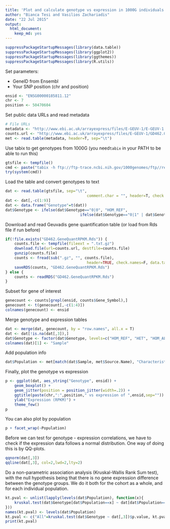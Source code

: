 ```yaml
---
title: 'Plot and calculate genotype vs expression in 1000G individuals'
author: "Bianca Tesi and Vasilios Zachariadis"
date: "22 Jul 2015"
output: 
  html_document: 
    keep_md: yes
---
```


```r
suppressPackageStartupMessages(library(data.table))
suppressPackageStartupMessages(library(ggplot2))
suppressPackageStartupMessages(library(ggthemes))
suppressPackageStartupMessages(library(R.utils))
```

Set parameters: 

* GeneID from Ensembl
* Your SNP position (chr and position)

```r
ensid <- "ENSG00000185811.12"
chr <- 7
position <- 50470604
```

Set public data URLs and read metadata

```r
# File URLs
metadata <- "http://www.ebi.ac.uk/arrayexpress/files/E-GEUV-1/E-GEUV-1.sdrf.txt"
counts.url <- "http://www.ebi.ac.uk/arrayexpress/files/E-GEUV-1/GD462.GeneQuantRPKM.50FN.samplename.resk10.txt.gz"
met <- read.table(metadata, header=T, sep="\t")
```

Use tabix to get genotypes from 1000G (you need`tabix` in your PATH to be able to run this)

```r
gtsfile <- tempfile()
cmd <- paste("tabix -h ftp://ftp-trace.ncbi.nih.gov/1000genomes/ftp//release/20130502/ALL.chr",chr,".phase3_shapeit2_mvncall_integrated_v5a.20130502.genotypes.vcf.gz ",chr,":",position-1,"-",position," | grep -v ^## > ",gtsfile,sep="")
try(system(cmd))
```

Load the table and convert genotypes to text

```r
dat <- read.table(gtsfile, sep="\t", 
									comment.char = "", header=T, check.names = F, colClasses = "character")
dat <- dat[,-c(1:9)]
dat <- data.frame("Genotype"=t(dat))
dat$Genotype <- ifelse(dat$Genotype=="0|0", "HOM_REF", 
								 ifelse(dat$Genotype=="0|1" | dat$Genotype=="1|0", "HET", "HOM_ALT"))
```

Download and read Geuvadis gene quantification table (or load from Rds file if run before)

```r
if(!file.exists("GD462.GeneQuantRPKM.Rds")) {
	counts.file <- tempfile(fileext = ".txt.gz")
	download.file(url=counts.url, destfile=counts.file)
	gunzip(counts.file)
	counts <- fread(sub(".gz", "", counts.file),
									header=TRUE, check.names=F, data.table=F)
	saveRDS(counts, "GD462.GeneQuantRPKM.Rds")	
} else {
	counts <- readRDS("GD462.GeneQuantRPKM.Rds")
}
```

Subset for gene of interest 

```r
genecount <- counts[grepl(ensid, counts$Gene_Symbol),]
genecount <- t(genecount[,-c(1:4)])
colnames(genecount) <- ensid
```

Merge genotype and expression tables

```r
dat <- merge(dat, genecount, by = "row.names", all.x = T)
dat <- dat[!is.na(dat[,3]),]
dat$Genotype <- factor(dat$Genotype, levels=c("HOM_REF", "HET", "HOM_ALT"))
colnames(dat)[1] <- "Sample"
```

Add population info

```r
dat$Population <- met[match(dat$Sample, met$Source.Name), "Characteristics.population."]
```

Finally, plot the genotype vs expression

```r
p <- ggplot(dat, aes_string("Genotype", ensid)) +
	geom_boxplot() +
	geom_jitter(position = position_jitter(width=.2)) +
	ggtitle(paste(chr,":",position," vs expression of ",ensid,sep="")) +
	ylab("Expression (RPKM)") +
	theme_few()
p
```

You can also plot by population
```r
p + facet_wrap(~Population)
```

Before we can test for genotype - expression correlations, we have to check if the expression data follows a normal distribution. One way of doing this is by QQ-plots.

```r
qqnorm(dat[,3])
qqline(dat[,3], col=2,lwd=2,lty=2)
```

Do a non-parametric association analysis (Kruskal-Wallis Rank Sum test), with the null hypothesis being that there is no gene expression difference between the genotype groups. We do it both for the cohort as a whole, and for each individual population. 

```r
kt.pval <- unlist(lapply(levels(dat$Population), function(x){
	kruskal.test(dat$Genotype[dat$Population==x] ~ dat[dat$Population==x,3])$p.value
}))
names(kt.pval) <- levels(dat$Population)
kt.pval <- c("All"=kruskal.test(dat$Genotype ~ dat[,3])$p.value, kt.pval)
print(kt.pval)
```



